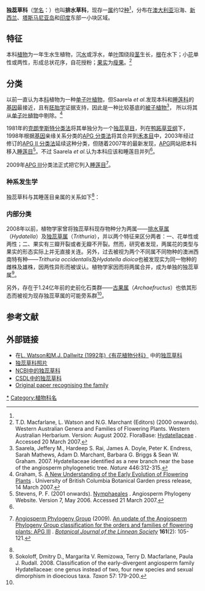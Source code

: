 {{Automatic taxobox
| fossil_range = {{fossil range|130|0}}[[白垩纪|白垩纪]]早期 - [[全新世|現在]]
| taxon = Hydatellaceae
| authority = U.Hamann (1976)
| subdivision_ranks = [[属|属]]
| subdivision = 
*[[独蕊草属|独蕊草属]] ''Trithuria''
*[[灭绝|†]][[古果属|古果属]] ''Archaefructus''
}}
'''独蕊草科'''（[[学名|学名]]：{{lang|la|Hydatellaceae}}）也叫'''排水草科'''，现存一[[属|属]]约12[[种|种]]<ref name="Sokoloff"/>，分布在[[澳大利亚|澳大利亚]]沿海、[[新西兰|新西兰]]、[[塔斯马尼亚岛|塔斯马尼亚岛]]和[[印度|印度]]东部一小块区域。

==特征==
本科[[植物|植物]]为一年生水生植物，沉[[水|水]]或浮水，单[[叶|叶]]围绕段[[茎|茎]]生长，[[根|根]]在水下；小[[花|花]]单性或两性，形成总状花序，自花授粉；[[果实|果实]]为[[瘦果|瘦果]]。<ref>T.D. Macfarlane, L. Watson and N.G. Marchant (Editors) (2000 onwards). Western Australian Genera and Families of Flowering Plants. Western Australian Herbarium. Version: August 2002. FloraBase: [http://florabase.calm.wa.gov.au/browse/flora?f=040a&level=f&id=040a Hydatellaceae] {{Wayback|url=http://florabase.calm.wa.gov.au/browse/flora?f=040a&level=f&id=040a |date=20070714142703 }}. Accessed 20 March 2007.</ref>

==分类==
以前一直认为本[[科|科]]植物为一种[[单子叶植物纲|单子叶植物]]，但Saarela ''et al.''发现本科和[[睡莲科|睡莲科]]的[[基因|基因]]最接近，且有[[胚胎学|胚胎学]]证据支持，因此是一种比较基底的[[被子植物|被子植物]]<ref name="Saarela">Saarela, Jeffery M., Hardeep S. Rai, James A. Doyle, Peter K. Endress, Sarah Mathews, Adam D. Marchant, Barbara G. Briggs & Sean W. Graham. 2007. Hydatellaceae identified as a new branch near the base of the angiosperm phylogenetic tree. ''Nature'' 446:312-315.</ref>， 所以将其从[[单子叶植物|单子叶植物]]中剔除。<ref>Graham, S. [http://www.ubcbotanicalgarden.org/weblog/001995.php A New Understanding of the Early Evolution of Flowering Plants] {{webarchive|url=https://web.archive.org/web/20070717095643/http://www.ubcbotanicalgarden.org/weblog/001995.php |date=2007-07-17 }}. University of British Columbia Botanical Garden press release, 14 March 2007.</ref>

1981年的[[克朗奎斯特分类法|克朗奎斯特分类法]]将其单独分为一个[[独蕊草目|独蕊草目]]，列在[[鸭跖草亚纲|鸭跖草亚纲]]下，1998年根据[[基因|基因]]亲缘关系分类的[[APG_分类法|APG 分类法]]将其合并到[[禾本目|禾本目]]中，2003年经过修订的[[APG_II_分类法|APG II 分类法]]延续这种分类，但随着2007年的最新发现，[[APG|APG]]网站把本科移入[[睡莲目|睡莲目]]<ref name="APWeb">Stevens, P. F. (2001 onwards). [http://www.mobot.org/MOBOT/Research/APweb/orders/nymphaealesweb.htm#Nymphaeales Nymphaeales] {{Wayback|url=http://www.mobot.org/MOBOT/Research/APweb/orders/nymphaealesweb.htm#Nymphaeales |date=20210417172012 }}. Angiosperm Phylogeny Website. Version 7, May 2006. Accessed 21 March 2007.</ref>。不过 Saarela ''et al.''认为本科应该和睡莲目并列<ref name="Saarela" />。
 
2009年[[APG_III|APG III]]分类法正式把它列入[[睡莲目|睡莲目]]<ref name="apgiii">{{en}}[[APG|Angiosperm Phylogeny Group]] (2009). [http://www3.interscience.wiley.com/journal/122630309/abstract An update of the Angiosperm Phylogeny Group classification for the orders and families of flowering plants: APG III] {{Webarchive|url=https://wayback.archive-it.org/all/20170525104318/http://onlinelibrary.wiley.com/doi/10.1111/j.1095-8339.2009.00996.x/abstract |date=2017-05-25 }}. ''[[林奈学会植物学报|Botanical Journal of the Linnean Society]]'' '''161'''(2): 105-121.</ref>。

===种系发生学===
独蕊草科与其睡莲目亲属的关系如下<ref name="APWeb"/>：
{{分支|style=font-size:90%; |标1=[[睡莲目|睡莲目]] Nymphaeales|
{{分支|'''独蕊草科''' Hydatellaceae|{{分支|[[睡莲科|睡莲科]] Nymphaeaceae|[[莼菜科|莼菜科]] Cabombaceae}}}}
}}

===内部分类===
2008年以前，植物学家曾将独蕊草科现存物种分为两属——[[排水草属|排水草属]]（''Hydatella''）及[[独蕊草属|独蕊草属]]（''Trithuria''），并以两个特征来区分两者：一、花单性或两性；二、果实有三瓣开裂或者无瓣不开裂。然而，研究者发现，两属花的类型与果实的形态实际上并无直接关连。另外，过去被视为两个不同属不同物种的澳洲西南特有种——''Trithuria occidentalis''及''Hydatella dioica''也被发现实为同一物种的雌株及雄株，因两性异形而被误认。植物学家因而将两属合并，成为单独的独蕊草属<ref name="Sokoloff">Sokoloff, Dmitry D., Margarita V. Remizowa, Terry D. Macfarlane, Paula J. Rudall. 2008. Classification of the early-divergent angiosperm family Hydatellaceae: one genus instead of two, four new species and sexual dimorphism in dioecious taxa. ''Taxon'' 57: 179-200.</ref>。

另外，存在于1.24亿年前的史前化石类群——[[古果属|古果属]]（''Archaefructus''）也依其形态而被视为现存独蕊草属的可能旁系群<ref name="APWeb"/>。

== 参考文献 ==
{{Reflist}}

== 外部链接 ==
{{维基物种|Hydatellaceae}}
{{commons category|Hydatellaceae}}
{{APWeb|Hydatellaceae|3=Nymphaeales}}
* 在[http://delta-intkey.com/angio/ L. Watson和M.J. Dallwitz (1992年)《有花植物分科》] {{Wayback|url=http://delta-intkey.com/angio/ |date=20070103200438 }}中的[http://delta-intkey.com/angio/www/Hydatell.htm 独蕊草科] {{Wayback|url=http://delta-intkey.com/angio/www/Hydatell.htm |date=20060424062016 }} 
* [https://web.archive.org/web/20070818092938/http://www.ubcbotanicalgarden.org/potd/2007/03/hydatellaceae_1.php 独蕊草科照片]
* [http://www.ncbi.nlm.nih.gov/Taxonomy/Browser/wwwtax.cgi?mode=Tree&id=178426&lvl=3&lin=f&keep=1&srchmode=1&unlock NCBI中的独蕊草科]
* [http://www.csdl.tamu.edu/FLORA/cgi/gateway_family?fam=Hydatellaceae CSDL中的独蕊草科] {{Wayback|url=http://www.csdl.tamu.edu/FLORA/cgi/gateway_family?fam=Hydatellaceae |date=20081201034508 }}
* [http://www.rsnz.org/publish/nzjb/1976/24.pdf Original paper recognising the family]{{dead link|date=2018年1月 |bot=InternetArchiveBot |fix-attempted=yes }}
{{Taxonbar|from=Q131515}}

[[Category:独蕊草科|*]]
[[Category:植物科名|Category:植物科名]]